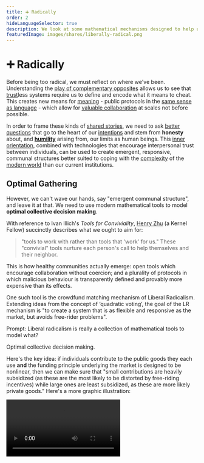 ```yaml
---
title: ➕ Radically
order: 2
hideLanguageSelector: true
description: We look at some mathematical mechanisms designed to help us collective decide what to fund in the most optimal way so that we may more sustainably govern ourselves.
featuredImage: images/shares/liberally-radical.png
---
```


# ➕ Radically

Before being too radical, we must reflect on where we've been. Understanding 
the [play of complementary opposites](/learn/module-0/play-of-pattern/) allows us to see 
that [trust](/learn/module-0/trust/)less systems require us to define and encode what it means 
to cheat. This creates new means for [meaning](/learn/module-1/meaning/) - public protocols in 
the [same sense as language](/learn/module-2/money-speech/) - which allow 
for [valuable collaboration](/learn/module-1/value/) at scales not before possible.

In order to frame these kinds of [shared stories](/learn/module-0/conversation/), we need to 
ask [better questions](/learn/module-2/better-questions/) that go to the heart of 
our [intentions](/learn/module-3/intention/) and stem from **honesty** about,
and [**humility**](/learn/module-3/humility/) arising from, our limits as human beings. 
This [inner orientation](/learn/module-0/purpose/), combined with technologies that encourage 
interpersonal trust between individuals, can be used to create emergent, responsive, 
communal structures better suited to coping with the [complexity](/learn/module-2/engineering/) 
of the [modern world](/learn/module-3/time/) than our current institutions.

## Optimal Gathering

However, we can't wave our hands, say "emergent communal structure", and leave it at that. We 
need to use modern mathematical tools to model **optimal collective decision making**. 

With reference to Ivan Illich's _Tools for Conviviality_, [Henry Zhu](https://www.henryzoo.com/limits) (a Kernel Fellow) succinctly describes what we ought to aim for:

> "tools to work with rather than tools that 'work' for us." These "convivial" tools nurture each person's call to help themselves and their neighbor.

This is how healthy communities actually emerge: open tools which encourage collaboration without coercion; and a plurality of protocols in which malicious behaviour is transparently defined and provably more expensive than its effects.

One such tool is the crowdfund matching mechanism of <Link to="https://papers.ssrn.com/sol3/papers.cfm?abstract_id=3243656" >Liberal Radicalism</Link>. Extending ideas from the concept of ‘quadratic voting’, the goal of the LR mechanism is "to create a system that is as flexible and responsive as the market, but avoids free-rider problems".

<Flash>

<Card>

Prompt: Liberal radicalism is really a collection of mathematical tools to model what?

Optimal collective decision making.

</Card>

</Flash>

Here's the key idea: if individuals contribute to the public goods they each use **and** the funding principle underlying the market is designed to be nonlinear, then we can make sure that "small contributions are heavily subsidized (as these are the most likely to be distorted by free-riding incentives) while large ones are least subsidized, as these are more likely private goods." Here's a more graphic illustration:

<Video src="https://www.youtube-nocookie.com/embed/hEHv-dE4xl8?start=274" />

## Capitalizing

Classical capitalism deals poorly with public goods problems because each individual, if she 
acts selfishly, only accounts for her own benefits and not the benefits to all others. We can do 
better now that we have a world computer which allows us to agree always on the history and 
validity of our transactions, and which is open to anyone anywhere the internet is.

Making optimal decisions about public goods and how to fund them is hard, 
though: <Link to="https://papers.ssrn.com/sol3/papers.cfm?abstract_id=3243656">the math</Link> 
is as complicated as elliptic curve cryptography. Happily, all you need to know here is that we 
want to model citizens' different preferences as well as their ability to make negative contributions, and 
we don't want to assume prior centralized knowledge about what good to fund.

The maths behind LR proves that ensuring "**the amount received by [any] project is (proportional to) 
the square of the sum of the square roots of contributions**" is a near-optimal means of 
making large-scale economic decisions about public goods. Such a design also means that "holding 
fixed the amount of the contribution, the funding received grows as the square of the community 
size" which kicks capitalism's ass, especially when it comes to funding goods on the margin.

<Flash>

<Card>

Prompt: To make optimal collective decisions, the funding principle underlying the market must be nonlinear. This means that it subsidizes small or large contributions?

Small 

Which incentivises many such contributions from "the edge" of a network, so the funding received grows as the square of the community size.

</Card>

</Flash>

## Free Radicals

LR does not prejudge the optimal size of communities, but instead "offers a mechanism that creates 
truly neutral incentives among social organization of different sizes". It also has the property 
that it "reverts to a standard private good in the case that a single citizen attempts to use the 
mechanism for her own enrichment."

> "To summarize, the mechanism provides much greater funding to many small contributions than to 
a few large ones. This is not for any reason of equity or distributive justice, though there may 
be good reasons from those perspectives to admire the outcome it delivers."

This is a critical point: egalitarianism, or equitable outcome, is a great success metric: it is 
not a good design goal (precisely because there are so many ways to measure outcomes). LR is designed to be [credibly neutral](https://nakamoto.com/credible-neutrality/) in the same way that Bitcoin makes no assumptions about equality: it just implements a system for "peer-to-peer electronic 
payments". The rest is on us, and how we model the most efficient means of using the technology.

To sum up, Liberal Radicalism:

> "seeks to achieve liberal ends in a fundamentally social world. In this sense it is also 
'radical' in the original meaning: it gets to the roots of what liberalism is about, namely an 
anti-authoritarian commitment to neutrality across ways of living and valuing."

<Flash>

<Card>

Prompt: Is equitable outcome a good design goal or a more effective success metric? 

Success metric. 

</Card>

<Card>

Prompt: What is a better design goal?

[Credible neutrality](https://nakamoto.com/credible-neutrality/)

</Card>

</Flash>

## Listen

<AudioPlayer src="https://kernel-audio.s3.amazonaws.com/M4E2+-+Radically.mp3"/>

## Practice Makes Perfect

<List>

<Link to="https://gitcoin.co/blog/how-to-attack-and-defend-quadratic-funding/">

Defender's Advantage

</Link>

<Link to="https://gitcoin.co/blog/token-engineering-open-science-program-a-multidisciplinary-study-of-gitcoin-grants/">

Multidisciplinary Approaches

</Link>

<Link to="https://vitalik.ca/general/2021/04/02/round9.html">

Grants Round 9: The Next Phase

</Link>

<Link to="https://vitalik.ca/general/2020/10/18/round7.html">

Grants Round 7 Retrospective

</Link>

<Link to="https://vitalik.ca/general/2020/07/22/round6.html">

Grants Round 6 Analysis

</Link>

<Link to="https://vitalik.ca/general/2020/04/30/round5.html">

Grants Round 5 Analysis

</Link>

</List>
